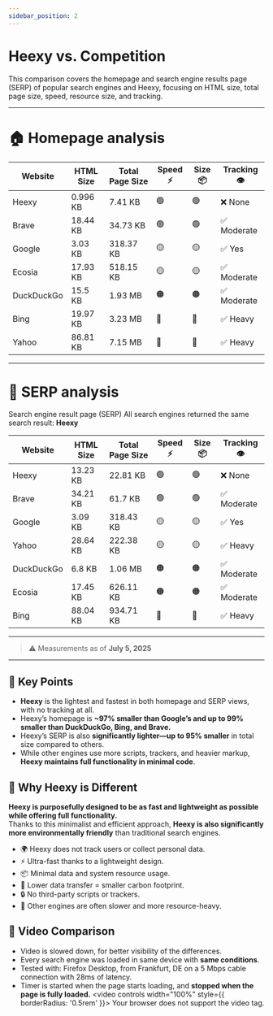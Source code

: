---
sidebar_position: 2
---
# Heexy vs. Competition

This comparison covers the homepage and search engine results page (SERP) of popular search engines and Heexy, focusing on HTML size, total page size, speed, resource size, and tracking.

---

# 🏠 Homepage analysis

| Website        | HTML Size   | Total Page Size | Speed ⚡        | Size 📦        | Tracking 👁️     |
|----------------|-------------|-----------------|----------------|----------------|------------------|
| Heexy          | 0.996 KB    | 7.41 KB         | 🟢              | 🟢              | ❌ None           |
| Brave          | 18.44 KB    | 34.73 KB        | 🟢              | 🟢              | ✅ Moderate       |
| Google         | 3.03 KB     | 318.37 KB       | 🟡              | 🟡              | ✅ Yes            |
| Ecosia         | 17.93 KB    | 518.15 KB       | 🟡              | 🟡              | ✅ Moderate       |
| DuckDuckGo     | 15.5 KB     | 1.93 MB         | 🟠              | 🟠              | ✅ Moderate       |
| Bing           | 19.97 KB    | 3.23 MB         | 🔴              | 🔴              | ✅ Heavy          |
| Yahoo          | 86.81 KB    | 7.15 MB         | 🔴              | 🔴              | ✅ Heavy          |

---
# 🔎 SERP analysis
Search engine result page (SERP)
All search engines returned the same search result: **Heexy**

| Website        | HTML Size   | Total Page Size | Speed ⚡ | Size 📦 | Tracking 👁️     |
|----------------|-------------|-----------------|---------|---------|------------------|
| Heexy          | 13.23 KB    | 22.81 KB        | 🟢      | 🟢      | ❌ None           |
| Brave          | 34.21 KB    | 61.7 KB         | 🟢      | 🟢      | ✅ Moderate       |
| Google         | 3.09 KB     | 318.43 KB       | 🟡      | 🟡      | ✅ Yes            |
| Yahoo          | 28.64 KB    | 222.38 KB       | 🟡      | 🟡      | ✅ Heavy          |
| DuckDuckGo     | 6.8 KB      | 1.06 MB         | 🟠      | 🟠      | ✅ Moderate       |
| Ecosia         | 17.45 KB    | 626.11 KB       | 🟠      | 🟠      | ✅ Moderate       |
| Bing           | 88.04 KB    | 934.71 KB       | 🔴      | 🔴      | ✅ Heavy          |

---
> ⚠️ Measurements as of **July 5, 2025**
---

## 🚀 Key Points
- **Heexy** is the lightest and fastest in both homepage and SERP views, with no tracking at all.
- Heexy’s homepage is **~97% smaller than Google’s and up to 99% smaller than DuckDuckGo, Bing, and Brave.**
- Heexy’s SERP is also **significantly lighter—up to 95% smaller** in total size compared to others.
- While other engines use more scripts, trackers, and heavier markup, **Heexy maintains full functionality in minimal code**.

## 🤔 Why Heexy is Different

**Heexy is purposefully designed to be as fast and lightweight as possible while offering full functionality.**  
Thanks to this minimalist and efficient approach, **Heexy is also significantly more environmentally friendly** than traditional search engines.
- 🌍 Heexy does not track users or collect personal data.
- ⚡ Ultra-fast thanks to a lightweight design.
- 📦 Minimal data and system resource usage.
- 🌱 Lower data transfer = smaller carbon footprint.
- 🔒 No third-party scripts or trackers.
- 🐢 Other engines are often slower and more resource-heavy.

## 🎥 Video Comparison
- Video is slowed down, for better visibility of the differences.
- Every search engine was loaded in same device with **same conditions**.
- Tested with: Firefox Desktop, from Frankfurt, DE on a 5 Mbps cable connection with 28ms of latency.
- Timer is started when the page starts loading, and **stopped when the page is fully loaded.**
<video controls width="100%" style={{ borderRadius: '0.5rem' }}>
  <source src="/img/docs/compare.mp4" type="video/mp4" />
  Your browser does not support the video tag.
</video>